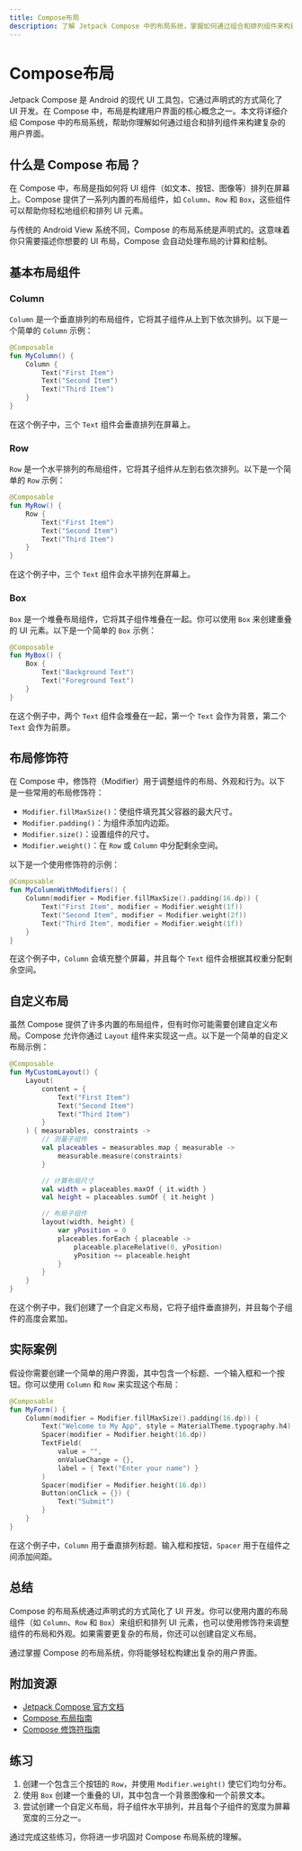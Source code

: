 ```yaml
---
title: Compose布局
description: 了解 Jetpack Compose 中的布局系统，掌握如何通过组合和排列组件来构建用户界面。
---
```


# Compose布局

Jetpack Compose 是 Android 的现代 UI 工具包，它通过声明式的方式简化了 UI 开发。在 Compose 中，布局是构建用户界面的核心概念之一。本文将详细介绍 Compose 中的布局系统，帮助你理解如何通过组合和排列组件来构建复杂的用户界面。

## 什么是 Compose 布局？

在 Compose 中，布局是指如何将 UI 组件（如文本、按钮、图像等）排列在屏幕上。Compose 提供了一系列内置的布局组件，如 `Column`、`Row` 和 `Box`，这些组件可以帮助你轻松地组织和排列 UI 元素。

与传统的 Android View 系统不同，Compose 的布局系统是声明式的。这意味着你只需要描述你想要的 UI 布局，Compose 会自动处理布局的计算和绘制。

## 基本布局组件

### Column

`Column` 是一个垂直排列的布局组件，它将其子组件从上到下依次排列。以下是一个简单的 `Column` 示例：

```kotlin
@Composable
fun MyColumn() {
    Column {
        Text("First Item")
        Text("Second Item")
        Text("Third Item")
    }
}
```

在这个例子中，三个 `Text` 组件会垂直排列在屏幕上。

### Row

`Row` 是一个水平排列的布局组件，它将其子组件从左到右依次排列。以下是一个简单的 `Row` 示例：

```kotlin
@Composable
fun MyRow() {
    Row {
        Text("First Item")
        Text("Second Item")
        Text("Third Item")
    }
}
```

在这个例子中，三个 `Text` 组件会水平排列在屏幕上。

### Box

`Box` 是一个堆叠布局组件，它将其子组件堆叠在一起。你可以使用 `Box` 来创建重叠的 UI 元素。以下是一个简单的 `Box` 示例：

```kotlin
@Composable
fun MyBox() {
    Box {
        Text("Background Text")
        Text("Foreground Text")
    }
}
```

在这个例子中，两个 `Text` 组件会堆叠在一起，第一个 `Text` 会作为背景，第二个 `Text` 会作为前景。

## 布局修饰符

在 Compose 中，修饰符（Modifier）用于调整组件的布局、外观和行为。以下是一些常用的布局修饰符：

- `Modifier.fillMaxSize()`：使组件填充其父容器的最大尺寸。
- `Modifier.padding()`：为组件添加内边距。
- `Modifier.size()`：设置组件的尺寸。
- `Modifier.weight()`：在 `Row` 或 `Column` 中分配剩余空间。

以下是一个使用修饰符的示例：

```kotlin
@Composable
fun MyColumnWithModifiers() {
    Column(modifier = Modifier.fillMaxSize().padding(16.dp)) {
        Text("First Item", modifier = Modifier.weight(1f))
        Text("Second Item", modifier = Modifier.weight(2f))
        Text("Third Item", modifier = Modifier.weight(1f))
    }
}
```

在这个例子中，`Column` 会填充整个屏幕，并且每个 `Text` 组件会根据其权重分配剩余空间。

## 自定义布局

虽然 Compose 提供了许多内置的布局组件，但有时你可能需要创建自定义布局。Compose 允许你通过 `Layout` 组件来实现这一点。以下是一个简单的自定义布局示例：

```kotlin
@Composable
fun MyCustomLayout() {
    Layout(
        content = {
            Text("First Item")
            Text("Second Item")
            Text("Third Item")
        }
    ) { measurables, constraints ->
        // 测量子组件
        val placeables = measurables.map { measurable ->
            measurable.measure(constraints)
        }

        // 计算布局尺寸
        val width = placeables.maxOf { it.width }
        val height = placeables.sumOf { it.height }

        // 布局子组件
        layout(width, height) {
            var yPosition = 0
            placeables.forEach { placeable ->
                placeable.placeRelative(0, yPosition)
                yPosition += placeable.height
            }
        }
    }
}
```

在这个例子中，我们创建了一个自定义布局，它将子组件垂直排列，并且每个子组件的高度会累加。

## 实际案例

假设你需要创建一个简单的用户界面，其中包含一个标题、一个输入框和一个按钮。你可以使用 `Column` 和 `Row` 来实现这个布局：

```kotlin
@Composable
fun MyForm() {
    Column(modifier = Modifier.fillMaxSize().padding(16.dp)) {
        Text("Welcome to My App", style = MaterialTheme.typography.h4)
        Spacer(modifier = Modifier.height(16.dp))
        TextField(
            value = "",
            onValueChange = {},
            label = { Text("Enter your name") }
        )
        Spacer(modifier = Modifier.height(16.dp))
        Button(onClick = {}) {
            Text("Submit")
        }
    }
}
```

在这个例子中，`Column` 用于垂直排列标题、输入框和按钮，`Spacer` 用于在组件之间添加间距。

## 总结

Compose 的布局系统通过声明式的方式简化了 UI 开发。你可以使用内置的布局组件（如 `Column`、`Row` 和 `Box`）来组织和排列 UI 元素，也可以使用修饰符来调整组件的布局和外观。如果需要更复杂的布局，你还可以创建自定义布局。

通过掌握 Compose 的布局系统，你将能够轻松构建出复杂的用户界面。

## 附加资源

- [Jetpack Compose 官方文档](https://developer.android.com/jetpack/compose)
- [Compose 布局指南](https://developer.android.com/jetpack/compose/layout)
- [Compose 修饰符指南](https://developer.android.com/jetpack/compose/modifiers)

## 练习

1. 创建一个包含三个按钮的 `Row`，并使用 `Modifier.weight()` 使它们均匀分布。
2. 使用 `Box` 创建一个重叠的 UI，其中包含一个背景图像和一个前景文本。
3. 尝试创建一个自定义布局，将子组件水平排列，并且每个子组件的宽度为屏幕宽度的三分之一。

通过完成这些练习，你将进一步巩固对 Compose 布局系统的理解。